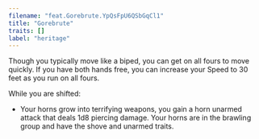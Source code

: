 ```yaml
---
filename: "feat.Gorebrute.YpQsFpU6QSbGqCl1"
title: "Gorebrute"
traits: []
label: "heritage"
---
```


Though you typically move like a biped, you can get on all fours to move quickly. If you have both hands free, you can increase your Speed to 30 feet as you run on all fours.

While you are shifted:

- Your horns grow into terrifying weapons, you gain a horn unarmed attack that deals 1d8 piercing damage. Your horns are in the brawling group and have the shove and unarmed traits.